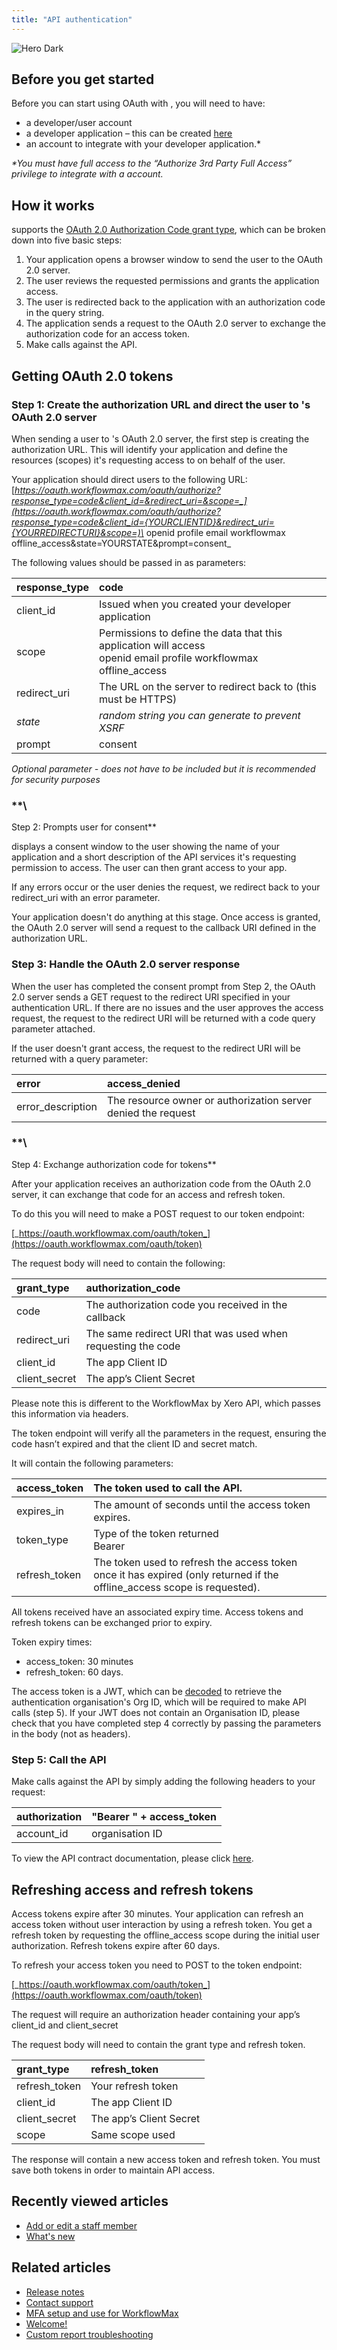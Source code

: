 ```yaml
---
title: "API authentication"
---
```


<img
  className="hidden dark:block"
  src="/images/hero-dark.png"
  alt="Hero Dark"
/>

## **Before you get started**

Before you can start using OAuth with , you will need to have:

- a developer/user account
- a developer application – this can be created [<u>here</u>](https://developer.workflowmax2.com/)
- an account to integrate with your developer application.\*

_\*You must have full access to the “Authorize 3rd Party Full Access” privilege to integrate with a account._

## **How it works**

supports the [<u>OAuth 2.0 Authorization Code grant type</u>](https://developer.okta.com/blog/2018/04/10/oauth-authorization-code-grant-type), which can be broken down into five basic steps:

1. Your application opens a browser window to send the user to the OAuth 2.0 server.
2. The user reviews the requested permissions and grants the application access.
3. The user is redirected back to the application with an authorization code in the query string.
4. The application sends a request to the OAuth 2.0 server to exchange the authorization code for an access token.
5. Make calls against the API.

## **Getting OAuth 2.0 tokens**

### **Step 1: Create the authorization URL and direct the user to 's OAuth 2.0 server**

When sending a user to 's OAuth 2.0 server, the first step is creating the authorization URL. This will identify your application and define the resources (scopes) it's requesting access to on behalf of the user. 

Your application should direct users to the following URL: \
[_https://oauth.workflowmax.com/oauth/authorize?response_type=code&client_id=&redirect_uri=&scope=_](https://oauth.workflowmax.com/oauth/authorize?response_type=code&client_id={YOURCLIENTID}&redirect_uri={YOURREDIRECTURI}&scope=)\_ openid profile email workflowmax offline_access&state=YOURSTATE&prompt=consent\_

The following values should be passed in as parameters:

| response_type | code                                                                                                                   |
| :------------ | :--------------------------------------------------------------------------------------------------------------------- |
| client_id     | Issued when you created your developer application                                                                     |
| scope         | Permissions to define the data that this application will access <br />openid email profile workflowmax offline_access |
| redirect_uri  | The URL on the server to redirect back to (this must be HTTPS)                                                         |
| _state_       | _random string you can generate to prevent XSRF_                                                                       |
| prompt        | consent                                                                                                                |

_Optional parameter - does not have to be included but it is recommended for security purposes_

### \*\*\\

Step 2: Prompts user for consent\*\*

displays a consent window to the user showing the name of your application and a short description of the API services it's requesting permission to access. The user can then grant access to your app.

If any errors occur or the user denies the request, we redirect back to your redirect_uri with an error parameter.

Your application doesn't do anything at this stage. Once access is granted, the OAuth 2.0 server will send a request to the callback URI defined in the authorization URL.

### **Step 3: Handle the OAuth 2.0 server response**

When the user has completed the consent prompt from Step 2, the OAuth 2.0 server sends a GET request to the redirect URI specified in your authentication URL. If there are no issues and the user approves the access request, the request to the redirect URI will be returned with a code query parameter attached.

If the user doesn't grant access, the request to the redirect URI will be returned with a query parameter: 

| error             | access_denied                                                 |
| :---------------- | :------------------------------------------------------------ |
| error_description | The resource owner or authorization server denied the request |

### \*\*\\

Step 4: Exchange authorization code for tokens\*\*

After your application receives an authorization code from the OAuth 2.0 server, it can exchange that code for an access and refresh token.

To do this you will need to make a POST request to our token endpoint:

[_https://oauth.workflowmax.com/oauth/token_](https://oauth.workflowmax.com/oauth/token)

The request body will need to contain the following:

| grant_type    | authorization_code                                           |
| :------------ | :----------------------------------------------------------- |
| code          | The authorization code you received in the callback          |
| redirect_uri  | The same redirect URI that was used when requesting the code |
| client_id     | The app Client ID                                            |
| client_secret | The app’s Client Secret                                      |

Please note this is different to the WorkflowMax by Xero API, which passes this information via headers.

The token endpoint will verify all the parameters in the request, ensuring the code hasn’t expired and that the client ID and secret match.

It will contain the following parameters:

| access_token  | The token used to call the API.                                                                                          |
| :------------ | :----------------------------------------------------------------------------------------------------------------------- |
| expires_in    | The amount of seconds until the access token expires.                                                                    |
| token_type    | Type of the token returned <br />Bearer                                                                                  |
| refresh_token | The token used to refresh the access token once it has expired (only returned if the offline_access scope is requested). |

All tokens received have an associated expiry time. Access tokens and refresh tokens can be exchanged prior to expiry.

Token expiry times:

- access_token: 30 minutes
- refresh_token: 60 days.

The access token is a JWT, which can be [<u>decoded</u>](https://jwt.io/) to retrieve the authentication organisation's Org ID, which will be required to make API calls (step 5). If your JWT does not contain an Organisation ID, please check that you have completed step 4 correctly by passing the parameters in the body (not as headers).

### **Step 5: Call the API**

Make calls against the API by simply adding the following headers to your request:

| authorization | "Bearer " \+ access_token |
| :------------ | :------------------------ |
| account_id    | organisation ID           |

To view the API contract documentation, please click [<u>here</u>](https://app.swaggerhub.com/apis/WorkflowMax-BlueRock/WorkflowMax-BlueRock-OpenAPI3/0.1).

## **Refreshing access and refresh tokens**

Access tokens expire after 30 minutes. Your application can refresh an access token without user interaction by using a refresh token. You get a refresh token by requesting the offline_access scope during the initial user authorization. Refresh tokens expire after 60 days.

To refresh your access token you need to POST to the token endpoint:

[_https://oauth.workflowmax.com/oauth/token_](https://oauth.workflowmax.com/oauth/token)

The request will require an authorization header containing your app’s client_id and client_secret

The request body will need to contain the grant type and refresh token.

| grant_type    | refresh_token           |
| :------------ | :---------------------- |
| refresh_token | Your refresh token      |
| client_id     | The app Client ID       |
| client_secret | The app’s Client Secret |
| scope         | Same scope used         |

The response will contain a new access token and refresh token. You must save both tokens in order to maintain API access.

## **Recently viewed articles**

- [Add or edit a staff member](https://support.workflowmax.com/hc/en-us/articles/24773535682969-Add-or-edit-a-staff-member)
- [What's new](https://support.workflowmax.com/hc/en-us/articles/25686264504985-What-s-new)

## **Related articles**

- [Release notes](https://support.workflowmax.com/hc/en-us/related/click?data=BAh7CjobZGVzdGluYXRpb25fYXJ0aWNsZV9pZGwrCBlnL49cFzoYcmVmZXJyZXJfYXJ0aWNsZV9pZGwrCBkY2P4mGjoLbG9jYWxlSSIKZW4tdXMGOgZFVDoIdXJsSSI0L2hjL2VuLXVzL2FydGljbGVzLzI1Njg2MzA2Njc4NTUzLVJlbGVhc2Utbm90ZXMGOwhUOglyYW5raQY%3D--348540897ea39afd2389953a86e112d6a633897a)
- [Contact support](https://support.workflowmax.com/hc/en-us/related/click?data=BAh7CjobZGVzdGluYXRpb25fYXJ0aWNsZV9pZGwrCJmYQd2vFzoYcmVmZXJyZXJfYXJ0aWNsZV9pZGwrCBkY2P4mGjoLbG9jYWxlSSIKZW4tdXMGOgZFVDoIdXJsSSI2L2hjL2VuLXVzL2FydGljbGVzLzI2MDQ0MDk4Nzc5Mjg5LUNvbnRhY3Qtc3VwcG9ydAY7CFQ6CXJhbmtpBw%3D%3D--3e4e3dcdaa886170012a426fb4450e02043a8be9)
- [MFA setup and use for WorkflowMax](https://support.workflowmax.com/hc/en-us/related/click?data=BAh7CjobZGVzdGluYXRpb25fYXJ0aWNsZV9pZGwrCBkQD9kqGjoYcmVmZXJyZXJfYXJ0aWNsZV9pZGwrCBkY2P4mGjoLbG9jYWxlSSIKZW4tdXMGOgZFVDoIdXJsSSJIL2hjL2VuLXVzL2FydGljbGVzLzI4NzcxMzMyNTkxNjQxLU1GQS1zZXR1cC1hbmQtdXNlLWZvci1Xb3JrZmxvd01heAY7CFQ6CXJhbmtpCA%3D%3D--af911d6f31785cf412819bb7f626cd599609611a)
- [Welcome\!](https://support.workflowmax.com/hc/en-us/related/click?data=BAh7CjobZGVzdGluYXRpb25fYXJ0aWNsZV9pZGwrCJnFTX9cFzoYcmVmZXJyZXJfYXJ0aWNsZV9pZGwrCBkY2P4mGjoLbG9jYWxlSSIKZW4tdXMGOgZFVDoIdXJsSSIuL2hjL2VuLXVzL2FydGljbGVzLzI1Njg2MDQwMjMzMzY5LVdlbGNvbWUGOwhUOglyYW5raQk%3D--8eba2eac6dd44da2e943b0f951acb9977d7ec6e5)
- [Custom report troubleshooting](https://support.workflowmax.com/hc/en-us/related/click?data=BAh7CjobZGVzdGluYXRpb25fYXJ0aWNsZV9pZGwrCBnkCu3vHjoYcmVmZXJyZXJfYXJ0aWNsZV9pZGwrCBkY2P4mGjoLbG9jYWxlSSIKZW4tdXMGOgZFVDoIdXJsSSJEL2hjL2VuLXVzL2FydGljbGVzLzM0MDE1ODIyOTMwOTY5LUN1c3RvbS1yZXBvcnQtdHJvdWJsZXNob290aW5nBjsIVDoJcmFua2kK--199607c702d995bc5ddf2f09853227cf503af28e)

## 